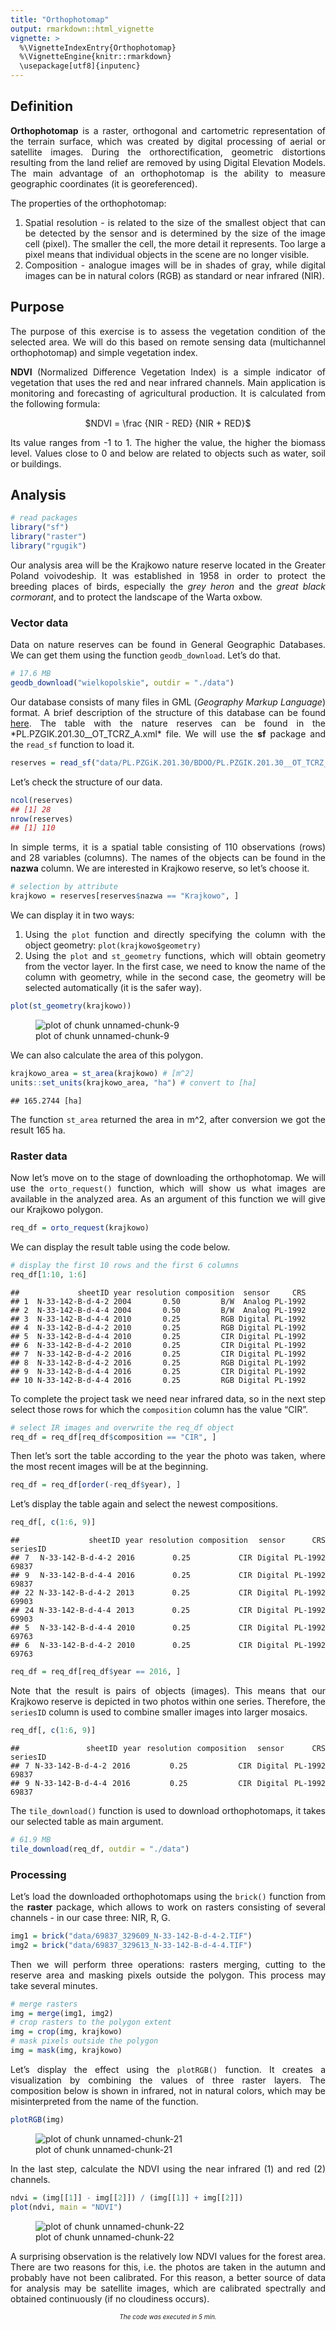 ```yaml
---
title: "Orthophotomap"
output: rmarkdown::html_vignette
vignette: >
  %\VignetteIndexEntry{Orthophotomap}
  %\VignetteEngine{knitr::rmarkdown}
  \usepackage[utf8]{inputenc}
---
```




<style>
body {text-align: justify}
</style>



## Definition

**Orthophotomap** is a raster, orthogonal and cartometric representation of the terrain surface, which was created by digital processing of aerial or satellite images.
During the orthorectification, geometric distortions resulting from the land relief are removed by using Digital Elevation Models.
The main advantage of an orthophotomap is the ability to measure geographic coordinates (it is georeferenced).

The properties of the orthophotomap:

1. Spatial resolution - is related to the size of the smallest object that can be detected by the sensor and is determined by the size of the image cell (pixel).
The smaller the cell, the more detail it represents.
Too large a pixel means that individual objects in the scene are no longer visible.
2. Composition - analogue images will be in shades of gray, while digital images can be in natural colors (RGB) as standard or near infrared (NIR).

## Purpose

The purpose of this exercise is to assess the vegetation condition of the selected area.
We will do this based on remote sensing data (multichannel orthophotomap) and simple vegetation index.

**NDVI** (Normalized Difference Vegetation Index) is a simple indicator of vegetation that uses the red and near infrared channels.
Main application is monitoring and forecasting of agricultural production.
It is calculated from the following formula:

<center> $NDVI = \frac {NIR - RED} {NIR + RED}$ </center>

Its value ranges from -1 to 1.
The higher the value, the higher the biomass level.
Values close to 0 and below are related to objects such as water, soil or buildings.

## Analysis


```r
# read packages
library("sf")
library("raster")
library("rgugik")
```

Our analysis area will be the Krajkowo nature reserve located in the Greater Poland voivodeship.
It was established in 1958 in order to protect the breeding places of birds, especially the *grey heron* and the *great black cormorant*, and to protect the landscape of the Warta oxbow.

### Vector data

Data on nature reserves can be found in General Geographic Databases.
We can get them using the function `geodb_download`.
Let's do that.


```r
# 17.6 MB
geodb_download("wielkopolskie", outdir = "./data")
```

Our database consists of many files in GML (*Geography Markup Language*) format.
A brief description of the structure of this database can be found [here](https://kadyb.github.io/rgugik/articles/articles/geodb_description.html).
The table with the nature reserves can be found in the *PL.PZGIK.201.30__OT_TCRZ_A.xml* file.
We will use the **sf** package and the `read_sf` function to load it.


```r
reserves = read_sf("data/PL.PZGiK.201.30/BDOO/PL.PZGIK.201.30__OT_TCRZ_A.xml")
```

Let's check the structure of our data.


```r
ncol(reserves)
## [1] 28
nrow(reserves)
## [1] 110
```

In simple terms, it is a spatial table consisting of 110 observations (rows) and 28 variables (columns).
The names of the objects can be found in the **nazwa** column.
We are interested in Krajkowo reserve, so let's choose it.


```r
# selection by attribute
krajkowo = reserves[reserves$nazwa == "Krajkowo", ]
```




We can display it in two ways:

1. Using the `plot` function and directly specifying the column with the object geometry: `plot(krajkowo$geometry)`
2. Using the `plot` and `st_geometry` functions, which will obtain geometry from the vector layer. In the first case, we need to know the name of the column with geometry, while in the second case, the geometry will be selected automatically (it is the safer way).


```r
plot(st_geometry(krajkowo))
```

![plot of chunk unnamed-chunk-9](rgugik-unnamed-chunk-9-1.png)

We can also calculate the area of this polygon.


```r
krajkowo_area = st_area(krajkowo) # [m^2]
units::set_units(krajkowo_area, "ha") # convert to [ha]
```

```
## 165.2744 [ha]
```

The function `st_area` returned the area in m^2, after conversion we got the result 165 ha.

### Raster data

Now let's move on to the stage of downloading the orthophotomap.
We will use the `orto_request()` function, which will show us what images are available in the analyzed area.
As an argument of this function we will give our Krajkowo polygon.


```r
req_df = orto_request(krajkowo)
```

We can display the result table using the code below.


```r
# display the first 10 rows and the first 6 columns
req_df[1:10, 1:6]
```

```
##             sheetID year resolution composition  sensor     CRS
## 1  N-33-142-B-d-4-2 2004       0.50         B/W  Analog PL-1992
## 2  N-33-142-B-d-4-4 2004       0.50         B/W  Analog PL-1992
## 3  N-33-142-B-d-4-4 2010       0.25         RGB Digital PL-1992
## 4  N-33-142-B-d-4-2 2010       0.25         RGB Digital PL-1992
## 5  N-33-142-B-d-4-4 2010       0.25         CIR Digital PL-1992
## 6  N-33-142-B-d-4-2 2010       0.25         CIR Digital PL-1992
## 7  N-33-142-B-d-4-2 2016       0.25         CIR Digital PL-1992
## 8  N-33-142-B-d-4-2 2016       0.25         RGB Digital PL-1992
## 9  N-33-142-B-d-4-4 2016       0.25         CIR Digital PL-1992
## 10 N-33-142-B-d-4-4 2016       0.25         RGB Digital PL-1992
```

To complete the project task we need near infrared data, so in the next step select those rows for which the `composition` column has the value "CIR".


```r
# select IR images and overwrite the req_df object
req_df = req_df[req_df$composition == "CIR", ]
```

Then let's sort the table according to the year the photo was taken, where the most recent images will be at the beginning.


```r
req_df = req_df[order(-req_df$year), ]
```

Let's display the table again and select the newest compositions.


```r
req_df[, c(1:6, 9)]
```

```
##             sheetID year resolution composition  sensor     CRS seriesID
## 7  N-33-142-B-d-4-2 2016       0.25         CIR Digital PL-1992    69837
## 9  N-33-142-B-d-4-4 2016       0.25         CIR Digital PL-1992    69837
## 22 N-33-142-B-d-4-2 2013       0.25         CIR Digital PL-1992    69903
## 24 N-33-142-B-d-4-4 2013       0.25         CIR Digital PL-1992    69903
## 5  N-33-142-B-d-4-4 2010       0.25         CIR Digital PL-1992    69763
## 6  N-33-142-B-d-4-2 2010       0.25         CIR Digital PL-1992    69763
```


```r
req_df = req_df[req_df$year == 2016, ]
```

Note that the result is pairs of objects (images).
This means that our Krajkowo reserve is depicted in two photos within one series.
Therefore, the `seriesID` column is used to combine smaller images into larger mosaics.


```r
req_df[, c(1:6, 9)]
```

```
##            sheetID year resolution composition  sensor     CRS seriesID
## 7 N-33-142-B-d-4-2 2016       0.25         CIR Digital PL-1992    69837
## 9 N-33-142-B-d-4-4 2016       0.25         CIR Digital PL-1992    69837
```

The `tile_download()` function is used to download orthophotomaps, it takes our selected table as main argument.


```r
# 61.9 MB
tile_download(req_df, outdir = "./data")
```

### Processing

Let's load the downloaded orthophotomaps using the `brick()` function from the **raster** package, which allows to work on rasters consisting of several channels - in our case three: NIR, R, G.


```r
img1 = brick("data/69837_329609_N-33-142-B-d-4-2.TIF")
img2 = brick("data/69837_329613_N-33-142-B-d-4-4.TIF")
```

Then we will perform three operations: rasters merging, cutting to the reserve area and masking pixels outside the polygon.
This process may take several minutes.


```r
# merge rasters
img = merge(img1, img2)
# crop rasters to the polygon extent
img = crop(img, krajkowo)
# mask pixels outside the polygon
img = mask(img, krajkowo)
```

Let's display the effect using the `plotRGB()` function.
It creates a visualization by combining the values of three raster layers.
The composition below is shown in infrared, not in natural colors, which may be misinterpreted from the name of the function.


```r
plotRGB(img)
```

![plot of chunk unnamed-chunk-21](rgugik-unnamed-chunk-21-1.png)

In the last step, calculate the NDVI using the near infrared (1) and red (2) channels.


```r
ndvi = (img[[1]] - img[[2]]) / (img[[1]] + img[[2]])
plot(ndvi, main = "NDVI")
```

![plot of chunk unnamed-chunk-22](rgugik-unnamed-chunk-22-1.png)

A surprising observation is the relatively low NDVI values for the forest area.
There are two reasons for this, i.e. the photos are taken in the autumn and probably have not been calibrated.
For this reason, a better source of data for analysis may be satellite images, which are calibrated spectrally and obtained continuously (if no cloudiness occurs).



<center> <font size = "1"> <i>
The code was executed in 5 min.
<center> </font> </i>
